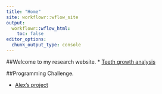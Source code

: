 ```yaml
---
title: "Home"
site: workflowr::wflow_site
output:
  workflowr::wflow_html:
    toc: false
editor_options:
  chunk_output_type: console
---
```


##Welcome to my research website.
* [Teeth growth analysis](teeth.html)

##Programming Challenge.

* [Alex's project](https://amhoover.github.io/myproject/)
